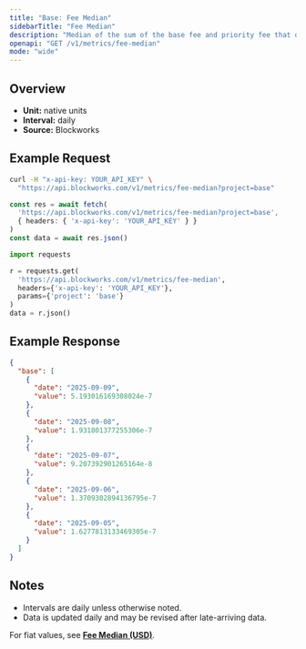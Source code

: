 ```yaml
---
title: "Base: Fee Median"
sidebarTitle: "Fee Median"
description: "Median of the sum of the base fee and priority fee that day in native chain token"
openapi: "GET /v1/metrics/fee-median"
mode: "wide"
---
```


## Overview

- **Unit:** native units
- **Interval:** daily
- **Source:** Blockworks

## Example Request

<CodeGroup>

```bash cURL
curl -H "x-api-key: YOUR_API_KEY" \
  "https://api.blockworks.com/v1/metrics/fee-median?project=base"
```

```typescript TypeScript
const res = await fetch(
  'https://api.blockworks.com/v1/metrics/fee-median?project=base',
  { headers: { 'x-api-key': 'YOUR_API_KEY' } }
)
const data = await res.json()
```

```python Python
import requests

r = requests.get(
  'https://api.blockworks.com/v1/metrics/fee-median',
  headers={'x-api-key': 'YOUR_API_KEY'},
  params={'project': 'base'}
)
data = r.json()
```

</CodeGroup>

## Example Response

```json
{
  "base": [
    {
      "date": "2025-09-09",
      "value": 5.193016169308024e-7
    },
    {
      "date": "2025-09-08",
      "value": 1.931801377255306e-7
    },
    {
      "date": "2025-09-07",
      "value": 9.207392901265164e-8
    },
    {
      "date": "2025-09-06",
      "value": 1.3709302894136795e-7
    },
    {
      "date": "2025-09-05",
      "value": 1.6277813133469305e-7
    }
  ]
}
```

## Notes
- Intervals are daily unless otherwise noted.
- Data is updated daily and may be revised after late-arriving data.

<Note>For fiat values, see **[Fee Median (USD)](./fee-median-usd)**.</Note>
